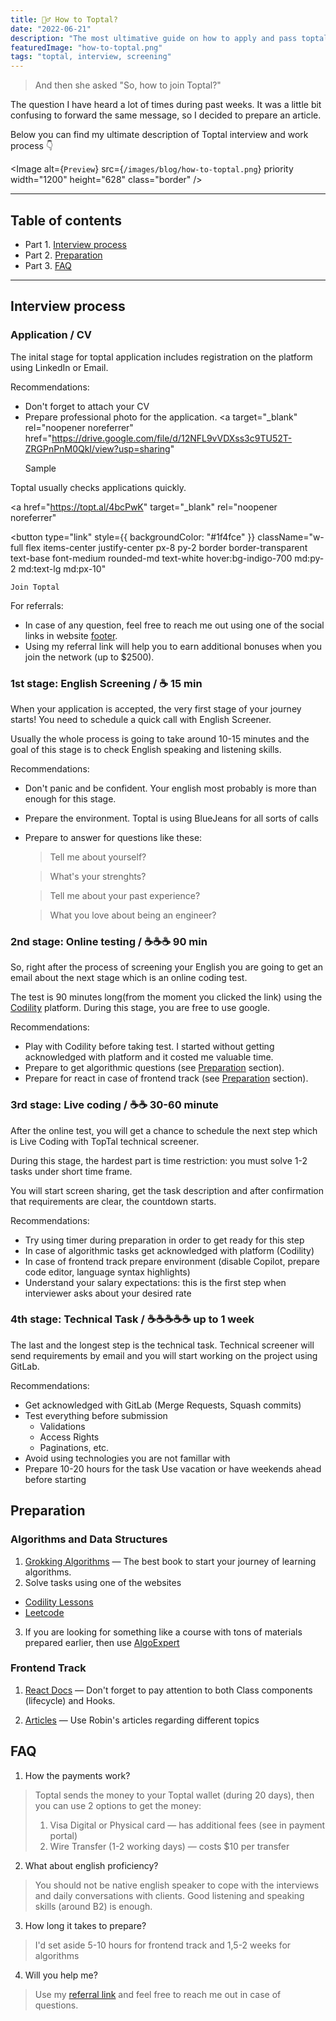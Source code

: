 ```yaml
---
title: 🙋‍♂️ How to Toptal?
date: "2022-06-21"
description: "The most ultimative guide on how to apply and pass toptal interview process."
featuredImage: "how-to-toptal.png"
tags: "toptal, interview, screening"
---
```


> And then she asked "So, how to join Toptal?"

The question I have heard a lot of times during past weeks. It was a little bit
confusing to forward the same message, so I decided to prepare an article.

Below you can find my ultimate description of Toptal interview and work process 👇

<Image
  alt={`Preview`}
  src={`/images/blog/how-to-toptal.png`}
  priority
  width="1200"
  height="628"
  class="border"
/>

<hr />

## Table of contents

- Part 1. [Interview process](#interview-process)
  <!-- - [English Screening](#english-screening)
  - [Online Test](#online-test)
  - [Technical Interview](#technical-interview)
  - [Technical task](#technical-task) -->
- Part 2. [Preparation](#preparation)
  <!-- - [Courses](#courses)
  - [Books](#books)
  - [Articles](#articles) -->
- Part 3. [FAQ](#faq)
  <!-- - [Payment](#payment)
  - [Jobs](#jobs)
  - [Clients](#clients) -->

<hr />

## Interview process

### Application / CV

The inital stage for toptal application includes registration on the platform
using LinkedIn or Email.

Recommendations:

- Don't forget to attach your CV
- Prepare professional photo for the application.
  <a
    target="_blank"
    rel="noopener noreferrer"
    href="https://drive.google.com/file/d/12NFL9vVDXss3c9TU52T-ZRGPnPnM0QkI/view?usp=sharing"
  >
    Sample
  </a>

Toptal usually checks applications quickly.

<a
  href="https://topt.al/4bcPwK"
  target="_blank"
  rel="noopener noreferrer"
>
  <button
    type="link"
    style={{ backgroundColor: "#1f4fce" }}
    className="w-full flex items-center justify-center px-8 py-2 border border-transparent text-base font-medium rounded-md text-white hover:bg-indigo-700 md:py-2 md:text-lg md:px-10"
  >
    Join Toptal
  </button>
</a>

For referrals:

- In case of any question, feel free to reach me out using one of the social links in website [footer](#footer).
- Using my referral link will help you to earn additional bonuses when you join the network (up to $2500).

### 1st stage: English Screening / ☕️ 15 min

When your application is accepted, the very first stage of your journey starts!
You need to schedule a quick call with English Screener.

Usually the whole process is going to take around 10-15 minutes and
the goal of this stage is to check English speaking and listening skills.

Recommendations:

- Don't panic and be confident.
  Your english most probably is more than enough for this stage.
- Prepare the environment. Toptal is using BlueJeans for all sorts of calls
- Prepare to answer for questions like these:

  > Tell me about yourself?

  > What's your strenghts?

  > Tell me about your past experience?

  > What you love about being an engineer?

### 2nd stage: Online testing / ☕️☕️☕️ 90 min

So, right after the process of screening your English
you are going to get an email about the next stage which is an online coding test.

The test is 90 minutes long(from the moment you clicked the link)
using the [Codility](https://www.codility.com/) platform.
During this stage, you are free to use google.

Recommendations:

- Play with Codility before taking test.
  I started without getting acknowledged with platform and it costed me valuable time.
- Prepare to get algorithmic questions (see [Preparation](#algorithms-and-data-structures) section).
- Prepare for react in case of frontend track (see [Preparation](#frontend-track) section).

### 3rd stage: Live coding / ☕️☕️ 30-60 minute

After the online test, you will get a chance to schedule the next step which is Live Coding
with TopTal technical screener.

During this stage, the hardest part is time restriction:
you must solve 1-2 tasks under short time frame.

You will start screen sharing, get the task description and after
confirmation that requirements are clear, the countdown starts.

Recommendations:

- Try using timer during preparation in order to get ready for this step
- In case of algorithmic tasks get acknowledged with platform (Codility)
- In case of frontend track prepare environment (disable Copilot, prepare code editor, language syntax highlights)
- Understand your salary expectations: this is the first step when interviewer asks about your desired rate

### 4th stage: Technical Task / ☕️☕️☕️☕️☕️ up to 1 week

The last and the longest step is the technical task. Technical screener will send
requirements by email and you will start working on the project using GitLab.

Recommendations:

- Get acknowledged with GitLab (Merge Requests, Squash commits)
- Test everything before submission
  - Validations
  - Access Rights
  - Paginations, etc.
- Avoid using technologies you are not famillar with
- Prepare 10-20 hours for the task
  Use vacation or have weekends ahead before starting

## Preparation

### Algorithms and Data Structures

1. [Grokking Algorithms](https://www.amazon.com/Grokking-Algorithms-illustrated-programmers-curious/dp/1617292230) —
   The best book to start your journey of learning algorithms.
2. Solve tasks using one of the websites

- [Codility Lessons](https://app.codility.com/programmers/lessons/1-iterations/)
- [Leetcode](https://leetcode.com/)

3. If you are looking for something like a course with tons of materials prepared earlier, then use [AlgoExpert](https://www.algoexpert.io/)

### Frontend Track

1. [React Docs](https://reactjs.org/) —
   Don't forget to pay attention to both Class components (lifecycle) and Hooks.

2. [Articles](https://www.robinwieruch.de/) —
   Use Robin's articles regarding different topics

## FAQ

1. How the payments work?

> Toptal sends the money to your Toptal wallet (during 20 days), then you can use 2 options to get the money:
>
> 1. Visa Digital or Physical card — has additional fees (see in payment portal)
> 2. Wire Transfer (1-2 working days) — costs $10 per transfer

2. What about english proficiency?

> You should not be native english speaker to cope with the interviews
> and daily conversations with clients. Good listening and speaking skills
> (around B2) is enough.

3. How long it takes to prepare?

> I'd set aside 5-10 hours for frontend track and 1,5-2 weeks for algorithms

4. Will you help me?

> Use my [referral link](https://topt.al/4bcPwK) and feel free to reach me out in case of questions.
